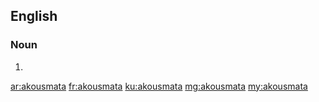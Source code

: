 ==English==

===Noun===
{{head|en|plural}} {{p}}

# {{plural of|akousma|lang=en|nocat=1}}

[[ar:akousmata]]
[[fr:akousmata]]
[[ku:akousmata]]
[[mg:akousmata]]
[[my:akousmata]]
